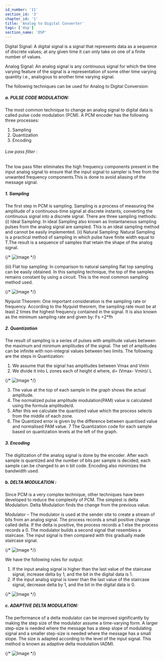 ```yaml
---
id_number: '11'
section_id: '3'
chapter_id: '1'
title: 'Analog to Digital Converter'
tags: ['dsp']
section_name: 'DSP'
---
```


Digital Signal: A digital signal is a signal that represents data as a sequence of discrete values; at any given time it can only take on one of a finite number of values.

Analog Signal: An analog signal is any continuous signal for which the time varying feature of the signal is a representation of some other time varying quantity i.e., analogous to another time varying signal.

The following techniques can be used for Analog to Digital Conversion:

##### a. PULSE CODE MODULATION:
The most common technique to change an analog signal to digital data is called pulse code modulation (PCM). A PCM encoder has the following three processes:

1. Sampling
2. Quantization
3. Encoding

###### Low pass filter :
The low pass filter eliminates the high frequency components present in the input analog signal to ensure that the input signal to sampler is free from the unwanted frequency components.This is done to avoid aliasing of the message signal.

##### 1. Sampling 
The first step in PCM is sampling. Sampling is a process of measuring the amplitude of a continuous-time signal at discrete instants, converting the continuous signal into a discrete signal. There are three sampling methods:
(i) Ideal Sampling: In ideal Sampling also known as Instantaneous sampling pulses from the analog signal are sampled. This is an ideal sampling method and cannot be easily implemented.
(ii) Natural Sampling: Natural Sampling is a practical method of sampling in which pulse have finite width equal to T.The result is a sequence of samples that retain the shape of the analog signal.

<CustomImage src="https://raw.githubusercontent.com/DiLeed/git-vl/main/images/n5.jpg" alt="dsp" />

{/* ![Image](/images/posts/dsp/n5.jpg "") */}

(iii) Flat top sampling: In comparison to natural sampling flat top sampling can be easily obtained. In this sampling technique, the top of the samples remains constant by using a circuit. This is the most common sampling method used.

{/* ![Image](/images/posts/dsp/n3.jpg "") */}

Nyquist Theorem:
One important consideration is the sampling rate or frequency. According to the Nyquist theorem, the sampling rate must be at least 2 times the highest frequency contained in the signal. It is also known as the minimum sampling rate and given by:
Fs =2*fh

##### 2. Quantization 
The result of sampling is a series of pulses with amplitude values between the maximum and minimum amplitudes of the signal. The set of amplitudes can be infinite with non-integral values between two limits.
The following are the steps in Quantization:

1. We assume that the signal has amplitudes between Vmax and Vmin
2. We divide it into L zones each of height d where,
d= (Vmax- Vmin)/ L

{/*  ![Image](/images/posts/dsp/DigitalElect1.png "") */}

3. The value at the top of each sample in the graph shows the actual amplitude.
4. The normalized pulse amplitude modulation(PAM) value is calculated using the formula amplitude/d.
5. After this we calculate the quantized value which the process selects from the middle of each zone.
6. The Quantized error is given by the difference between quantised value and normalised PAM value.
7 The Quantization code for each sample based on quantization levels at the left of the graph.
##### 3. Encoding
The digitization of the analog signal is done by the encoder. After each sample is quantized and the number of bits per sample is decided, each sample can be changed to an n bit code. Encoding also minimizes the bandwidth used.
##### b. DELTA MODULATION :
Since PCM is a very complex technique, other techniques have been developed to reduce the complexity of PCM. The simplest is delta Modulation. Delta Modulation finds the change from the previous value.

Modulator – The modulator is used at the sender site to create a stream of bits from an analog signal. The process records a small positive change called delta. If the delta is positive, the process records a 1 else the process records a 0. The modulator builds a second signal that resembles a staircase. The input signal is then compared with this gradually made staircase signal.

{/*  ![Image](/images/posts/dsp/DigitalElect.png "") */}

We have the following rules for output:

1. If the input analog signal is higher than the last value of the staircase signal, increase delta by 1, and the bit in the digital data is 1.
2. If the input analog signal is lower than the last value of the staircase signal, decrease delta by 1, and the bit in the digital data is 0.

{/* ![Image](/images/posts/dsp/n2.jpg "") */}

##### c. ADAPTIVE DELTA MODULATION:
The performance of a delta modulator can be improved significantly by making the step size of the modulator assume a time-varying form. A larger step-size is needed where the message has a steep slope of modulating signal and a smaller step-size is needed where the message has a small slope. The size is adapted according to the level of the input signal. This method is known as adaptive delta modulation (ADM).

{/* ![Image](/images/posts/dsp/n1.jpg "") */}

